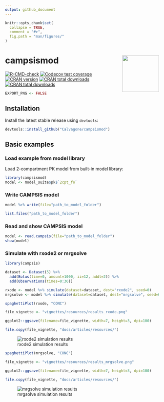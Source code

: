 ```yaml
---
output: github_document
---
```


```r
knitr::opts_chunk$set(
  collapse = TRUE,
  comment = "#>",
  fig.path = "man/figures/"
)
```

# campsismod <img src='man/figures/logo.png' align="right" alt="" width="120" />

<!-- badges: start -->
[![R-CMD-check](https://github.com/Calvagone/campsismod/workflows/R-CMD-check/badge.svg)](https://github.com/Calvagone/campsismod/actions)
[![Codecov test coverage](https://codecov.io/gh/Calvagone/campsismod/graph/badge.svg)](https://app.codecov.io/gh/Calvagone/campsismod)
[![CRAN version](http://www.r-pkg.org/badges/version/campsismod)](https://cran.r-project.org/package=campsismod)
[![CRAN total downloads](https://cranlogs.r-pkg.org/badges/grand-total/campsismod)](https://cran.r-project.org/package=campsismod)
[![CRAN total downloads](https://cranlogs.r-pkg.org/badges/campsismod)](https://cran.r-project.org/package=campsismod)
<!-- badges: end -->

```r
EXPORT_PNG <- FALSE
```
  
## Installation
Install the latest stable release using `devtools`:
  
```r
devtools::install_github("Calvagone/campsismod")
```

## Basic examples

### Load example from model library

Load 2-compartment PK model from built-in model library:

```r
library(campsismod)
model <- model_suite$pk$`2cpt_fo`
```

### Write CAMPSIS model

```r
model %>% write(file="path_to_model_folder")
```

```r
list.files("path_to_model_folder")
```

### Read and show CAMPSIS model

```r
model <- read.campsis(file="path_to_model_folder")
show(model)
```

### Simulate with rxode2 or mrgsolve

```r
library(campsis)

dataset <- Dataset(5) %>%
  add(Bolus(time=0, amount=1000, ii=12, addl=2)) %>%
  add(Observations(times=0:36))

rxode <- model %>% simulate(dataset=dataset, dest="rxode2", seed=0)
mrgsolve <- model %>% simulate(dataset=dataset, dest="mrgsolve", seed=0)
```

```r
spaghettiPlot(rxode, "CONC")
```

```r
file_vignette <- "vignettes/resources/results_rxode.png"
```

```r
ggplot2::ggsave(filename=file_vignette, width=7, height=3, dpi=100)
```

```r
file.copy(file_vignette, "docs/articles/resources/")
```

![rxode2 simulation results](vignettes/resources/results_rxode.png)

```r
spaghettiPlot(mrgsolve, "CONC")
```

```r
file_vignette <- "vignettes/resources/results_mrgsolve.png"
```

```r
ggplot2::ggsave(filename=file_vignette, width=7, height=3, dpi=100)
```

```r
file.copy(file_vignette, "docs/articles/resources/")
```

![mrgsolve simulation results](vignettes/resources/results_mrgsolve.png)

